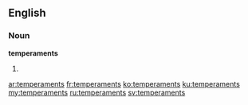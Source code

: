 ==English==

===Noun===
'''temperaments'''

# {{plural of|temperament}}

[[ar:temperaments]]
[[fr:temperaments]]
[[ko:temperaments]]
[[ku:temperaments]]
[[my:temperaments]]
[[ru:temperaments]]
[[sv:temperaments]]